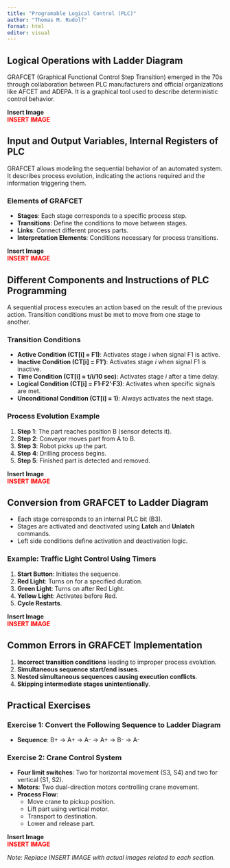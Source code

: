 ```yaml
---
title: "Programable Logical Control (PLC)"
author: "Thomas M. Rudolf"
format: html
editor: visual
---
```


## Logical Operations with Ladder Diagram

GRAFCET (Graphical Functional Control Step Transition) emerged in the 70s through collaboration between PLC manufacturers and official organizations like AFCET and ADEPA. It is a graphical tool used to describe deterministic control behavior.

**Insert Image**  
<div style='color: red; font-weight: bold;'>INSERT IMAGE</div>

## Input and Output Variables, Internal Registers of PLC

GRAFCET allows modeling the sequential behavior of an automated system. It describes process evolution, indicating the actions required and the information triggering them.

### Elements of GRAFCET
- **Stages**: Each stage corresponds to a specific process step.
- **Transitions**: Define the conditions to move between stages.
- **Links**: Connect different process parts.
- **Interpretation Elements**: Conditions necessary for process transitions.

**Insert Image**  
<div style='color: red; font-weight: bold;'>INSERT IMAGE</div>

## Different Components and Instructions of PLC Programming

A sequential process executes an action based on the result of the previous action. Transition conditions must be met to move from one stage to another.

### Transition Conditions
- **Active Condition (CT[i] = F1)**: Activates stage *i* when signal F1 is active.
- **Inactive Condition (CT[i] = F1’)**: Activates stage *i* when signal F1 is inactive.
- **Time Condition (CT[i] = t/i/10 sec)**: Activates stage *i* after a time delay.
- **Logical Condition (CT[i] = F1·F2’·F3)**: Activates when specific signals are met.
- **Unconditional Condition (CT[i] = 1)**: Always activates the next stage.

### Process Evolution Example
1. **Step 1**: The part reaches position B (sensor detects it).
2. **Step 2**: Conveyor moves part from A to B.
3. **Step 3**: Robot picks up the part.
4. **Step 4**: Drilling process begins.
5. **Step 5**: Finished part is detected and removed.

**Insert Image**  
<div style='color: red; font-weight: bold;'>INSERT IMAGE</div>

## Conversion from GRAFCET to Ladder Diagram
- Each stage corresponds to an internal PLC bit (B3).
- Stages are activated and deactivated using **Latch** and **Unlatch** commands.
- Left side conditions define activation and deactivation logic.

### Example: Traffic Light Control Using Timers
1. **Start Button**: Initiates the sequence.
2. **Red Light**: Turns on for a specified duration.
3. **Green Light**: Turns on after Red Light.
4. **Yellow Light**: Activates before Red.
5. **Cycle Restarts**.

**Insert Image**  
<div style='color: red; font-weight: bold;'>INSERT IMAGE</div>

## Common Errors in GRAFCET Implementation
1. **Incorrect transition conditions** leading to improper process evolution.
2. **Simultaneous sequence start/end issues**.
3. **Nested simultaneous sequences causing execution conflicts**.
4. **Skipping intermediate stages unintentionally**.

## Practical Exercises
### Exercise 1: Convert the Following Sequence to Ladder Diagram
- **Sequence**: B+ → A+ → A- → A+ → B- → A-

### Exercise 2: Crane Control System
- **Four limit switches**: Two for horizontal movement (S3, S4) and two for vertical (S1, S2).
- **Motors**: Two dual-direction motors controlling crane movement.
- **Process Flow**:
  - Move crane to pickup position.
  - Lift part using vertical motor.
  - Transport to destination.
  - Lower and release part.

**Insert Image**  
<div style='color: red; font-weight: bold;'>INSERT IMAGE</div>

*Note: Replace INSERT IMAGE with actual images related to each section.*